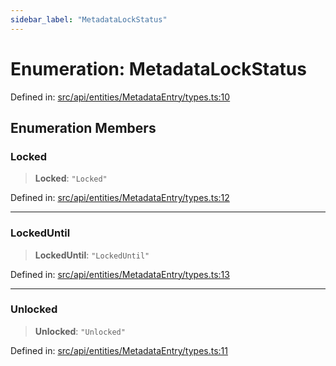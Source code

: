 ```yaml
---
sidebar_label: "MetadataLockStatus"
---
```


# Enumeration: MetadataLockStatus

Defined in: [src/api/entities/MetadataEntry/types.ts:10](https://github.com/PolymeshAssociation/polymesh-sdk/blob/bee6a2fe7a8ce5db42a6982e793782182cde2153/src/api/entities/MetadataEntry/types.ts#L10)

## Enumeration Members

### Locked

> **Locked**: `"Locked"`

Defined in: [src/api/entities/MetadataEntry/types.ts:12](https://github.com/PolymeshAssociation/polymesh-sdk/blob/bee6a2fe7a8ce5db42a6982e793782182cde2153/src/api/entities/MetadataEntry/types.ts#L12)

***

### LockedUntil

> **LockedUntil**: `"LockedUntil"`

Defined in: [src/api/entities/MetadataEntry/types.ts:13](https://github.com/PolymeshAssociation/polymesh-sdk/blob/bee6a2fe7a8ce5db42a6982e793782182cde2153/src/api/entities/MetadataEntry/types.ts#L13)

***

### Unlocked

> **Unlocked**: `"Unlocked"`

Defined in: [src/api/entities/MetadataEntry/types.ts:11](https://github.com/PolymeshAssociation/polymesh-sdk/blob/bee6a2fe7a8ce5db42a6982e793782182cde2153/src/api/entities/MetadataEntry/types.ts#L11)
